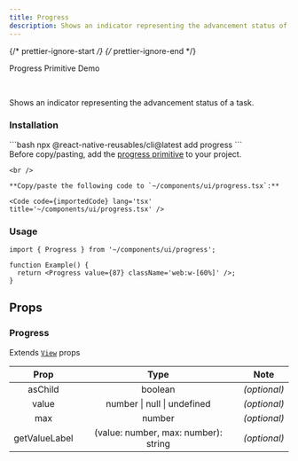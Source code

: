 ```yaml
---
title: Progress
description: Shows an indicator representing the advancement status of a task.
---
```

{/* prettier-ignore-start */}
{/* prettier-ignore-end */}


<LinkButton href='https://rn-primitives.vercel.app/progress'>Progress Primitive</LinkButton>
<LinkButton target='_blank' href='https://rnr-showcase.vercel.app/progress'>
  Demo
</LinkButton>

<br />

Shows an indicator representing the advancement status of a task.

### Installation

<Tabs>
  <TabItem label='CLI'> 
    ```bash
    npx @react-native-reusables/cli@latest add progress
    ```
  </TabItem>
  <TabItem label='Manual'>
    <Aside type='tip' title='Dependencies'>
      Before copy/pasting, add the <a href='https://rn-primitives.vercel.app/progress' className='text-white font-bold'> progress primitive</a> to your project.
    </Aside>

    <br />

    **Copy/paste the following code to `~/components/ui/progress.tsx`:**

    <Code code={importedCode} lang='tsx' title='~/components/ui/progress.tsx' />
  </TabItem>
</Tabs>


### Usage

```tsx
import { Progress } from '~/components/ui/progress';

function Example() {
  return <Progress value={87} className='web:w-[60%]' />;
}
```

## Props

### Progress

Extends [`View`](https://reactnative.dev/docs/view#props) props

|     Prop      |                 Type                 |     Note     |
| :-----------: | :----------------------------------: | :----------: |
|    asChild    |               boolean                | _(optional)_ |
|     value     |     number \| null \| undefined      | _(optional)_ |
|      max      |                number                | _(optional)_ |
| getValueLabel | (value: number, max: number): string | _(optional)_ |